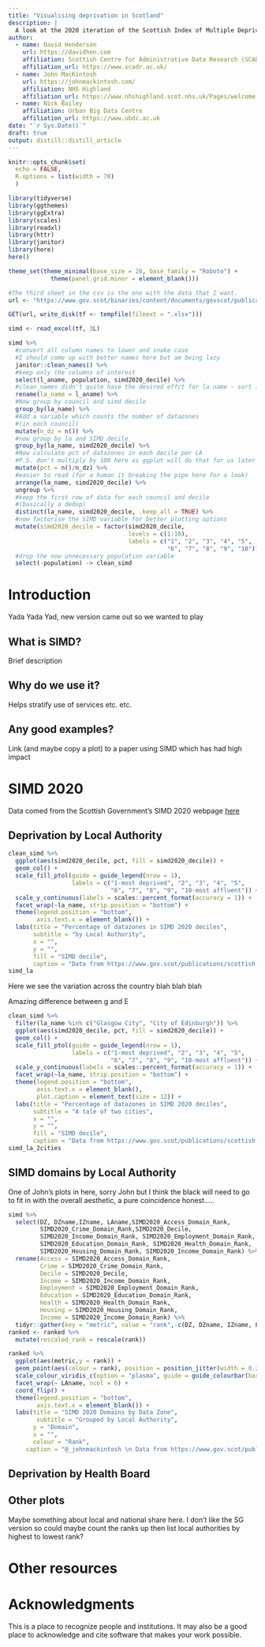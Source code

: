```yaml
---
title: "Visualising deprivation in Scotland"
description: |
  A look at the 2020 iteration of the Scottish Index of Multiple Deprivation (SIMD)
author:
  - name: David Henderson
    url: https://davidhen.com
    affiliation: Scottish Centre for Administrative Data Research (SCADR)
    affiliation_url: https://www.scadr.ac.uk/
  - name: John MacKintosh
    url: https://johnmackintosh.com/
    affiliation: NHS Highland
    affiliation_url: https://www.nhshighland.scot.nhs.uk/Pages/welcome.aspx
  - name: Nick Bailey
    affiliation: Urban Big Data Centre
    affiliation_url: https://www.ubdc.ac.uk 
date: "`r Sys.Date()`"
draft: true
output: distill::distill_article
---
```


```r
knitr::opts_chunk$set(
  echo = FALSE,
  R.options = list(width = 70)
  )
```

```r
library(tidyverse)
library(ggthemes)
library(ggExtra)
library(scales)
library(readxl)
library(httr)
library(janitor)
library(here)
here()

theme_set(theme_minimal(base_size = 26, base_family = "Roboto") +
            theme(panel.grid.minor = element_blank()))
```


```r
#The third sheet in the csv is the one with the data that I want. 
url <- "https://www.gov.scot/binaries/content/documents/govscot/publications/statistics/2020/01/scottish-index-of-multiple-deprivation-2020-data-zone-look-up-file/documents/scottish-index-of-multiple-deprivation-data-zone-look-up/scottish-index-of-multiple-deprivation-data-zone-look-up/govscot%3Adocument/SIMD_2020_Datazone_lookup_tool.xlsx"

GET(url, write_disk(tf <- tempfile(fileext = ".xlsx")))

simd <- read_excel(tf, 3L)

simd %>% 
  #convert all column names to lower and snake case
  #I should come up with better names here but am being lazy
  janitor::clean_names() %>% 
  #keep only the columns of interest
  select(l_aname, population, simd2020_decile) %>% 
  #clean_names didn't quite have the desired effct for la name - sort it here
  rename(la_name = l_aname) %>% 
  #Now group by council and simd decile
  group_by(la_name) %>% 
  #Add a variable which counts the number of datazones
  #(in each council)
  mutate(n_dz = n()) %>% 
  #now group by la and SIMD decile
  group_by(la_name, simd2020_decile) %>%
  #Now calculate pct of datazones in each decile per LA
  #P.S. don't multiply by 100 here as ggplot will do that for us later
  mutate(pct = n()/n_dz) %>% 
  #easier to read (for a human it breaking the pipe here for a look)
  arrange(la_name, simd2020_decile) %>% 
  ungroup %>% 
  #keep the first row of data for each council and decile 
  #(basically a dedup)
  distinct(la_name, simd2020_decile, .keep_all = TRUE) %>% 
  #now factorise the SIMD variable for better plotting options
  mutate(simd2020_decile = factor(simd2020_decile,
                                  levels = c(1:10),
                                  labels = c("1", "2", "3", "4", "5",
                                             "6", "7", "8", "9", "10"))) %>% 
  #drop the now unnecessary population variable
  select(-population) -> clean_simd
```


# Introduction

Yada Yada Yad, new version came out so we wanted to play

## What is SIMD?

Brief description

## Why do we use it?

Helps stratify use of services etc. etc. 

## Any good examples?

Link (and maybe copy a plot) to a paper using SIMD which has had high impact

# SIMD 2020

Data comed from the Scottish Government's SIMD 2020 webpage [here](insert link address) 

## Deprivation by Local Authority

```r
clean_simd %>% 
  ggplot(aes(simd2020_decile, pct, fill = simd2020_decile)) +
  geom_col() +
  scale_fill_ptol(guide = guide_legend(nrow = 1),
                  labels = c("1-most deprived", "2", "3", "4", "5",
                             "6", "7", "8", "9", "10-most affluent")) +
  scale_y_continuous(labels = scales::percent_format(accuracy = 1)) +
  facet_wrap(~la_name, strip.position = "bottom") +
  theme(legend.position = "bottom",
        axis.text.x = element_blank()) +
  labs(title = "Percentage of datazones in SIMD 2020 deciles",
       subtitle = "by Local Authority",
       x = "",
       y = "",
       fill = "SIMD decile", 
       caption = "Data from https://www.gov.scot/publications/scottish-index-of-multiple-deprivation-2020-data-zone-look-up/") -> simd_la
simd_la
```

Here we see the variation across the country blah blah blah


Amazing difference between g and E


```r
clean_simd %>% 
  filter(la_name %in% c("Glasgow City", "City of Edinburgh")) %>% 
  ggplot(aes(simd2020_decile, pct, fill = simd2020_decile)) +
  geom_col() +
  scale_fill_ptol(guide = guide_legend(nrow = 1),
                  labels = c("1-most deprived", "2", "3", "4", "5",
                             "6", "7", "8", "9", "10-most affluent")) +
  scale_y_continuous(labels = scales::percent_format(accuracy = 1)) +
  facet_wrap(~la_name, strip.position = "bottom") +
  theme(legend.position = "bottom",
        axis.text.x = element_blank(),
        plot.caption = element_text(size = 12)) +
  labs(title = "Percentage of datazones in SIMD 2020 deciles",
       subtitle = "A tale of two cities",
       x = "",
       y = "",
       fill = "SIMD decile", 
       caption = "Data from https://www.gov.scot/publications/scottish-index-of-multiple-deprivation-2020-data-zone-look-up/") -> simd_la_2cities
simd_la_2cities
```


## SIMD domains by Local Authority

One of John's plots in here, sorry John but I think the black will need to go to fit in with the overall aesthetic, a pure coincidence honest.....

```r
simd %>% 
  select(DZ, DZname,IZname, LAname,SIMD2020_Access_Domain_Rank,
         SIMD2020_Crime_Domain_Rank,SIMD2020_Decile,
         SIMD2020_Income_Domain_Rank, SIMD2020_Employment_Domain_Rank,
         SIMD2020_Education_Domain_Rank, SIMD2020_Health_Domain_Rank,
         SIMD2020_Housing_Domain_Rank, SIMD2020_Income_Domain_Rank) %>% 
  rename(Access = SIMD2020_Access_Domain_Rank,
         Crime = SIMD2020_Crime_Domain_Rank,
         Decile = SIMD2020_Decile,
         Income = SIMD2020_Income_Domain_Rank, 
         Employment = SIMD2020_Employment_Domain_Rank,
         Education = SIMD2020_Education_Domain_Rank,
         Health = SIMD2020_Health_Domain_Rank,
         Housing = SIMD2020_Housing_Domain_Rank, 
         Income = SIMD2020_Income_Domain_Rank) %>% 
  tidyr::gather(key = "metric", value = "rank",-c(DZ, DZname, IZname, LAname, Decile)) -> ranked
ranked <- ranked %>% 
  mutate(rescaled_rank = rescale(rank))

ranked %>% 
  ggplot(aes(metric,y = rank)) +
  geom_point(aes(colour = rank), position = position_jitter(width = 0.2),alpha = 0.2) +
  scale_colour_viridis_c(option = "plasma", guide = guide_colourbar(barwidth = 30)) +
  facet_wrap(~ LAname, ncol = 6) +
  coord_flip() +
  theme(legend.position = "bottom",
        axis.text.x = element_blank()) +
  labs(title = "SIMD 2020 Domains by Data Zone",
        subtitle = "Grouped by Local Authority",
       y = "Domain",
       x = "", 
       colour = "Rank",
     caption = "@_johnmackintosh \n Data from https://www.gov.scot/publications/scottish-index-of-multiple-deprivation-2020-data-zone-look-up/")
```



## Deprivation by Health Board

## Other plots

Maybe something about local and national share here. I don't like the SG version so could maybe count the ranks up then list local authorities by highest to lowest rank?

# Other resources


# Acknowledgments {.appendix}

This is a place to recognize people and institutions. It may also be a good place
to acknowledge and cite software that makes your work possible.




